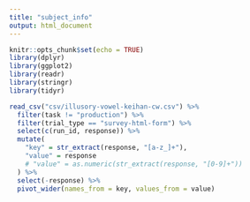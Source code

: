 ```yaml
---
title: "subject_info"
output: html_document
---
```


```r
knitr::opts_chunk$set(echo = TRUE)
library(dplyr)
library(ggplot2)
library(readr)
library(stringr)
library(tidyr)
```

```r
read_csv("csv/illusory-vowel-keihan-cw.csv") %>% 
  filter(task != "production") %>% 
  filter(trial_type == "survey-html-form") %>%
  select(c(run_id, response)) %>%
  mutate(
    "key" = str_extract(response, "[a-z_]+"),
    "value" = response
    # "value" = as.numeric(str_extract(response, "[0-9]+"))
  ) %>%
  select(-response) %>%
  pivot_wider(names_from = key, values_from = value)
```

